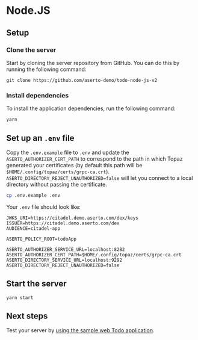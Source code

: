 # Node.JS

## Setup

### Clone the server
Start by cloning the server repository from GitHub. You can do this by running the following command:
```
git clone https://github.com/aserto-demo/todo-node-js-v2
```

### Install dependencies
To install the application dependencies, run the following command:
```
yarn
```

## Set up an `.env` file
Copy the `.env.example` file to `.env` and update the `ASERTO_AUTHORIZER_CERT_PATH` to correspond to the path in which Topaz generated your certificates (by default this path will be `$HOME/.config/topaz/certs/grpc-ca.crt`).
`ASERTO_DIRECTORY_REJECT_UNAUTHORIZED=false` will let you connect to a local directory without passing the certificate.

```bash
cp .env.example .env
```

Your `.env` file should look like:

```
JWKS_URI=https://citadel.demo.aserto.com/dex/keys
ISSUER=https://citadel.demo.aserto.com/dex
AUDIENCE=citadel-app

ASERTO_POLICY_ROOT=todoApp

ASERTO_AUTHORIZER_SERVICE_URL=localhost:8282
ASERTO_AUTHORIZER_CERT_PATH=$HOME/.config/topaz/certs/grpc-ca.crt
ASERTO_DIRECTORY_SERVICE_URL=localhost:9292
ASERTO_DIRECTORY_REJECT_UNAUTHORIZED=false
```

## Start the server
```
yarn start
```
## Next steps
Test your server by [using the sample web Todo application](/docs/getting-started/samples/test-application).
